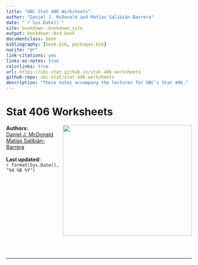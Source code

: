 ```yaml
--- 
title: "UBC Stat 406 Worksheets"
author: "Daniel J. McDonald and Matías Salibián-Barrera"
date: "`r Sys.Date()`"
site: bookdown::bookdown_site
output: bookdown::bs4_book
documentclass: book
bibliography: [book.bib, packages.bib]
nocite: "@*"
link-citations: yes
links-as-notes: true
colorlinks: true
url: https://ubc-stat.github.io/stat-406-worksheets
github-repo: ubc-stat/stat-406-worksheets
description: "These notes accompany the lectures for UBC's Stat 406."
---
```



# Stat 406 Worksheets {-}

<img src="cover.png" width="350" height="300" align="right" alt="" class="cover" /> **Authors:**<br>[Daniel J. McDonald](https://dajmcdon.github.io/)<br>[Matías Salibián-Barrera](https://www.stat.ubc.ca/users/matias-salibian-barrera)<br><br>**Last updated:** <br>`r format(Sys.Date(), "%d %B %Y")`

<br>
<br>
<br>
<br>
<br>
<br>
<br>
<br>
<br>
<br>
<br>
<br>
<hr>
